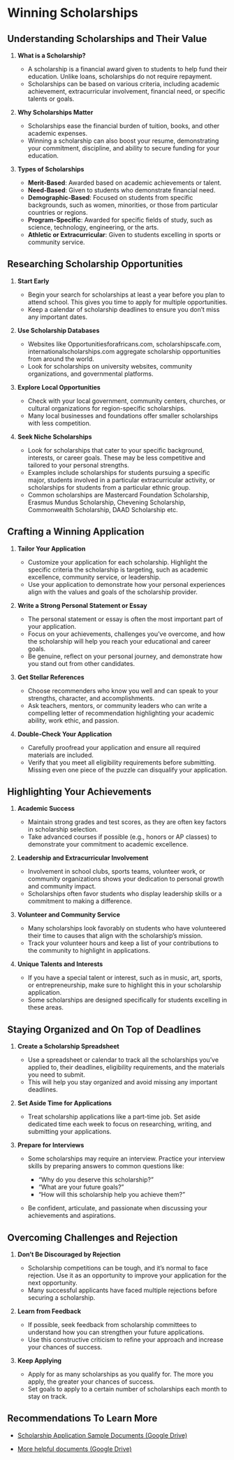 # Winning Scholarships

## Understanding Scholarships and Their Value
1. **What is a Scholarship?**

    - A scholarship is a financial award given to students to help fund their education. Unlike loans, scholarships do not require repayment.
    - Scholarships can be based on various criteria, including academic achievement, extracurricular involvement, financial need, or specific talents or goals.

2. **Why Scholarships Matter**

    - Scholarships ease the financial burden of tuition, books, and other academic expenses.
    - Winning a scholarship can also boost your resume, demonstrating your commitment, discipline, and ability to secure funding for your education.

3. **Types of Scholarships**

    - **Merit-Based**: Awarded based on academic achievements or talent.
    - **Need-Based**: Given to students who demonstrate financial need.
    - **Demographic-Based**: Focused on students from specific backgrounds, such as women, minorities, or those from particular countries or regions.
    - **Program-Specific**: Awarded for specific fields of study, such as science, technology, engineering, or the arts.
    - **Athletic or Extracurricular**: Given to students excelling in sports or community service.


## Researching Scholarship Opportunities
1. **Start Early**

    - Begin your search for scholarships at least a year before you plan to attend school. This gives you time to apply for multiple opportunities.
    - Keep a calendar of scholarship deadlines to ensure you don’t miss any important dates.

2. **Use Scholarship Databases**

    - Websites like Opportunitiesforafricans.com, scholarshipscafe.com, internationalscholarships.com aggregate scholarship opportunities from around the world.
    - Look for scholarships on university websites, community organizations, and governmental platforms.

3. **Explore Local Opportunities**

    - Check with your local government, community centers, churches, or cultural organizations for region-specific scholarships.
    - Many local businesses and foundations offer smaller scholarships with less competition.

4. **Seek Niche Scholarships**

    - Look for scholarships that cater to your specific background, interests, or career goals. These may be less competitive and tailored to your personal strengths.
    - Examples include scholarships for students pursuing a specific major, students involved in a particular extracurricular activity, or scholarships for students from a particular ethnic group.
    - Common scholarships are Mastercard Foundation Scholarship, Erasmus Mundus Scholarship, Chevening Scholarship, Commonwealth Scholarship, DAAD Scholarship etc.


## Crafting a Winning Application
1. **Tailor Your Application**

    - Customize your application for each scholarship. Highlight the specific criteria the scholarship is targeting, such as academic excellence, community service, or leadership.
    - Use your application to demonstrate how your personal experiences align with the values and goals of the scholarship provider.

2. **Write a Strong Personal Statement or Essay**

    - The personal statement or essay is often the most important part of your application.
    - Focus on your achievements, challenges you’ve overcome, and how the scholarship will help you reach your educational and career goals.
    - Be genuine, reflect on your personal journey, and demonstrate how you stand out from other candidates.

3. **Get Stellar References**

    - Choose recommenders who know you well and can speak to your strengths, character, and accomplishments.
    - Ask teachers, mentors, or community leaders who can write a compelling letter of recommendation highlighting your academic ability, work ethic, and passion.

4. **Double-Check Your Application**

    - Carefully proofread your application and ensure all required materials are included.
    - Verify that you meet all eligibility requirements before submitting. Missing even one piece of the puzzle can disqualify your application.


## Highlighting Your Achievements
1. **Academic Success**

    - Maintain strong grades and test scores, as they are often key factors in scholarship selection.
    - Take advanced courses if possible (e.g., honors or AP classes) to demonstrate your commitment to academic excellence.

2. **Leadership and Extracurricular Involvement**

    - Involvement in school clubs, sports teams, volunteer work, or community organizations shows your dedication to personal growth and community impact.
    - Scholarships often favor students who display leadership skills or a commitment to making a difference.

3. **Volunteer and Community Service**

    - Many scholarships look favorably on students who have volunteered their time to causes that align with the scholarship’s mission.
    - Track your volunteer hours and keep a list of your contributions to the community to highlight in applications.

4. **Unique Talents and Interests**

    - If you have a special talent or interest, such as in music, art, sports, or entrepreneurship, make sure to highlight this in your scholarship application.
    - Some scholarships are designed specifically for students excelling in these areas.


## Staying Organized and On Top of Deadlines
1. **Create a Scholarship Spreadsheet**

    - Use a spreadsheet or calendar to track all the scholarships you’ve applied to, their deadlines, eligibility requirements, and the materials you need to submit.
    - This will help you stay organized and avoid missing any important deadlines.

2. **Set Aside Time for Applications**

    - Treat scholarship applications like a part-time job. Set aside dedicated time each week to focus on researching, writing, and submitting your applications.

3. **Prepare for Interviews**

    - Some scholarships may require an interview. Practice your interview skills by preparing answers to common questions like:
    
        + “Why do you deserve this scholarship?”
        + “What are your future goals?”
        + “How will this scholarship help you achieve them?”
        
    - Be confident, articulate, and passionate when discussing your achievements and aspirations.


## Overcoming Challenges and Rejection
1. **Don’t Be Discouraged by Rejection**

    - Scholarship competitions can be tough, and it’s normal to face rejection. Use it as an opportunity to improve your application for the next opportunity.
    - Many successful applicants have faced multiple rejections before securing a scholarship.

2. **Learn from Feedback**

    - If possible, seek feedback from scholarship committees to understand how you can strengthen your future applications.
    - Use this constructive criticism to refine your approach and increase your chances of success.

3. **Keep Applying**

    - Apply for as many scholarships as you qualify for. The more you apply, the greater your chances of success.
    - Set goals to apply to a certain number of scholarships each month to stay on track.


## Recommendations To Learn More

- [Scholarship Application Sample Documents (Google Drive)](https://drive.google.com/drive/mobile/folders/1UVI5yT-5JfMwyHHloxPwkuuPm08L_zBn)

- [More helpful documents (Google Drive)](https://drive.google.com/drive/u/0/mobile/folders/1i_3ZhbdMxB772sI48LrfITapSlb6La-5)

